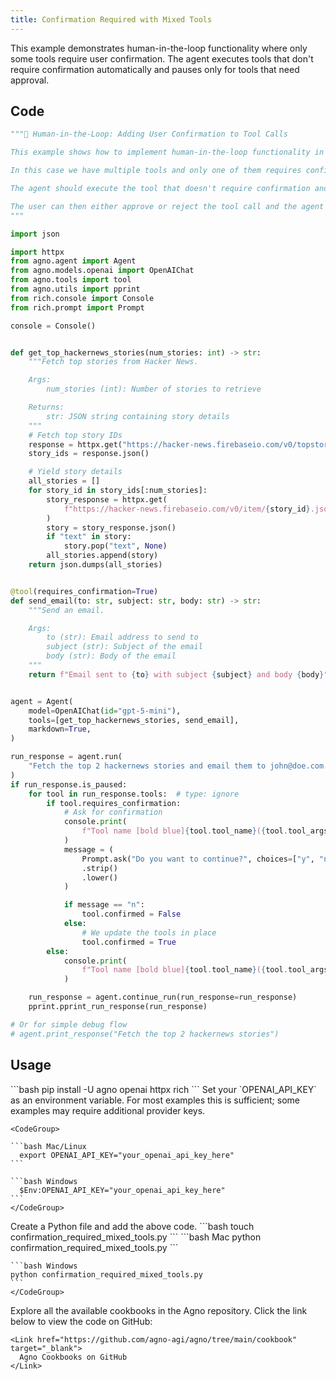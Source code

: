 ```yaml
---
title: Confirmation Required with Mixed Tools
---
```


This example demonstrates human-in-the-loop functionality where only some tools require user confirmation. The agent executes tools that don't require confirmation automatically and pauses only for tools that need approval.

## Code

```python confirmation_required_mixed_tools.py
"""🤝 Human-in-the-Loop: Adding User Confirmation to Tool Calls

This example shows how to implement human-in-the-loop functionality in your Agno tools.

In this case we have multiple tools and only one of them requires confirmation.

The agent should execute the tool that doesn't require confirmation and then pause for user confirmation.

The user can then either approve or reject the tool call and the agent should continue from where it left off.
"""

import json

import httpx
from agno.agent import Agent
from agno.models.openai import OpenAIChat
from agno.tools import tool
from agno.utils import pprint
from rich.console import Console
from rich.prompt import Prompt

console = Console()


def get_top_hackernews_stories(num_stories: int) -> str:
    """Fetch top stories from Hacker News.

    Args:
        num_stories (int): Number of stories to retrieve

    Returns:
        str: JSON string containing story details
    """
    # Fetch top story IDs
    response = httpx.get("https://hacker-news.firebaseio.com/v0/topstories.json")
    story_ids = response.json()

    # Yield story details
    all_stories = []
    for story_id in story_ids[:num_stories]:
        story_response = httpx.get(
            f"https://hacker-news.firebaseio.com/v0/item/{story_id}.json"
        )
        story = story_response.json()
        if "text" in story:
            story.pop("text", None)
        all_stories.append(story)
    return json.dumps(all_stories)


@tool(requires_confirmation=True)
def send_email(to: str, subject: str, body: str) -> str:
    """Send an email.

    Args:
        to (str): Email address to send to
        subject (str): Subject of the email
        body (str): Body of the email
    """
    return f"Email sent to {to} with subject {subject} and body {body}"


agent = Agent(
    model=OpenAIChat(id="gpt-5-mini"),
    tools=[get_top_hackernews_stories, send_email],
    markdown=True,
)

run_response = agent.run(
    "Fetch the top 2 hackernews stories and email them to john@doe.com."
)
if run_response.is_paused:
    for tool in run_response.tools:  # type: ignore
        if tool.requires_confirmation:
            # Ask for confirmation
            console.print(
                f"Tool name [bold blue]{tool.tool_name}({tool.tool_args})[/] requires confirmation."
            )
            message = (
                Prompt.ask("Do you want to continue?", choices=["y", "n"], default="y")
                .strip()
                .lower()
            )

            if message == "n":
                tool.confirmed = False
            else:
                # We update the tools in place
                tool.confirmed = True
        else:
            console.print(
                f"Tool name [bold blue]{tool.tool_name}({tool.tool_args})[/] was completed in [bold green]{tool.metrics.duration:.2f}[/] seconds."  # type: ignore
            )

    run_response = agent.continue_run(run_response=run_response)
    pprint.pprint_run_response(run_response)

# Or for simple debug flow
# agent.print_response("Fetch the top 2 hackernews stories")
```

## Usage

<Steps>
  <Snippet file="create-venv-step.mdx" />

  <Step title="Install libraries">
    ```bash
    pip install -U agno openai httpx rich
    ```
  </Step>
  <Step title="Export your OpenAI API key">
    Set your `OPENAI_API_KEY` as an environment variable. For most examples this is sufficient; some examples may require additional provider keys.

    <CodeGroup>

    ```bash Mac/Linux
      export OPENAI_API_KEY="your_openai_api_key_here"
    ```

    ```bash Windows
      $Env:OPENAI_API_KEY="your_openai_api_key_here"
    ```
    </CodeGroup> 
  </Step>

  <Step title="Create a Python file">
    Create a Python file and add the above code.
    ```bash
    touch confirmation_required_mixed_tools.py
    ```
  </Step>

  <Step title="Run Agent">
    <CodeGroup>
    ```bash Mac
    python confirmation_required_mixed_tools.py
    ```
    
    ```bash Windows  
    python confirmation_required_mixed_tools.py
    ```
    </CodeGroup>
  </Step>

  <Step title="Find All Cookbooks">
    Explore all the available cookbooks in the Agno repository. Click the link below to view the code on GitHub:

    <Link href="https://github.com/agno-agi/agno/tree/main/cookbook" target="_blank">
      Agno Cookbooks on GitHub
    </Link>
  </Step>
</Steps>